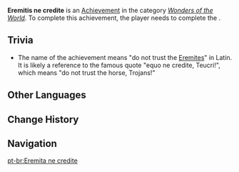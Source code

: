 {{Achievement Infobox
|id           = 84082
|order id     = 5061
|category     = Wonders of the World
|description  = Help Cyno get Rahman and his crew into Sumeru.
|requirements = Complete ''[[Through the Predawn Night]]''.
|primogems    = 5
|hidden       = 1
|type         = Quest
|quest        = Akasha Pulses, the Kalpa Flame Rises
}}
'''Eremitis ne credite''' is an [[Achievement]] in the category ''[[Wonders of the World]]''. To complete this achievement, the player needs to complete the {{Quest|Through the Predawn Night}}.

==Trivia==
* The name of the achievement means "do not trust the [[Eremites]]" in Latin. It is likely a reference to the famous quote "equo ne credite, Teucri!", which means "do not trust the horse, Trojans!"

==Other Languages==
{{Other Languages
|en      = Eremitis ne credite
|zhs     = Eremitis ne credite
|zht     = Eremita ne credite
|ja      = Eremitis ne credite
|ko      = Eremitis ne credite
|es      = Eremitis ne credite
|fr      = Eremitis ne credite
|ru      = Eremitis ne credite
|th      = Eremitis ne credite
|vi      = Eremitis ne credite
|de      = Eremitis ne credite
|id      = Eremitis ne credite
|pt      = Eremitis ne credite
|tr      = Münzevilere Güven Olmaz
|tr_tl   = 
|it      = Eremitis ne credite
}}

==Change History==
{{Change History|3.2}}
<!--
==References==
{{Reflist}}
-->
==Navigation==
{{Achievement Navbox}}

[[pt-br:Eremita ne credite]]